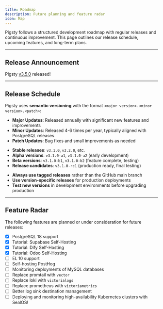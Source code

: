 ```yaml
---
title: Roadmap
description: Future planning and feature radar
icon: Map
---
```


Pigsty follows a structured development roadmap with regular releases and continuous improvement. This page outlines our release schedule, upcoming features, and long-term plans.


--------

## Release Announcement


<Callout title="Pigsty v3.5.0 Released">

  Pigsty [v3.5.0](https://github.com/pgsty/pigsty/releases/tag/v3.5.0) released!

</Callout>



--------

## Release Schedule

Pigsty uses **semantic versioning** with the format `<major version>.<minor version>.<patch>`:

- **Major Updates**: Released annually with significant new features and improvements
- **Minor Updates**: Released 4-6 times per year, typically aligned with PostgreSQL releases
- **Patch Updates**: Bug fixes and small improvements as needed
<Callout title="Version Naming Convention">

- **Stable releases**: `v3.1.0`, `v3.2.0`, etc.
- **Alpha versions**: `v3.1.0-a1`, `v3.1.0-a2` (early development)  
- **Beta versions**: `v3.1.0-b1`, `v3.1.0-b2` (feature complete, testing)
- **Release candidates**: `v3.1.0-rc1` (production ready, final testing)

</Callout>

<Callout title="Release Recommendations">

- **Always use tagged releases** rather than the GitHub main branch
- **Use version-specific releases** for production deployments  
- **Test new versions** in development environments before upgrading production

</Callout>


--------

## Feature Radar

The following features are planned or under consideration for future releases:

- [x] PostgreSQL 18 support
- [x] Tutorial: Supabase Self-Hosting
- [x] Tutorial: Dify Self-Hosting
- [x] Tutorial: Odoo Self-Hosting
- [ ] EL 10 support
- [ ] Self-hosting PostHog
- [ ] Monitoring deployments of MySQL databases
- [ ] Replace promtail with `vector`
- [ ] Replace loki with `victorialogs`
- [ ] Replace prometheus with `victoriametrics`
- [ ] Better log sink destination management
- [ ] Deploying and monitoring high-availability Kubernetes clusters with SealOS!
